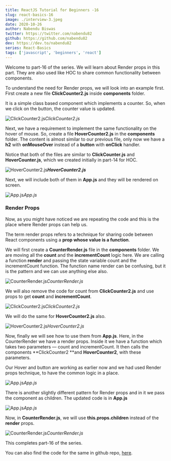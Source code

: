 ```yaml
---
title: ReactJS Tutorial for Beginners -16
slug: react-basics-16
image: ./interview-3.jpeg
date: 2020-10-26
author: Nabendu Biswas
twitter: https://twitter.com/nabendu82
github: https://github.com/nabendu82
dev: https://dev.to/nabendu82
series: React-Basics
tags: ['javascript', 'beginners', 'react']
---
```


Welcome to part-16 of the series. We will learn about Render props in this part. They are also used like HOC to share common functionality between components.

To understand the need for Render props, we will look into an example first. First create a new file **ClickCounter2.js** inside **components** folder.

It is a simple class based component which implements a counter. So, when we click on the button, the counter value is updated.

![ClickCounter2.js](https://ik.imagekit.io/thewebdev/React-Basics/16/1_ceQqOf2Sg9.png)*ClickCounter2.js*

Next, we have a requirement to implement the same functionality on the hover of mouse. So, create a file **HoverCounter2.js** in the **components** folder. The content is almost similar to our previous file, only now we have a **h2** with **onMouseOver** instead of a **button** with **onClick** handler.

Notice that both of the files are similar to **ClickCounter.js** and **HoverCounter.js**, which we created initially in part-14 for HOC.

![**HoverCounter2.js**](https://ik.imagekit.io/thewebdev/React-Basics/16/2_8_mxvLbxnW.png)***HoverCounter2.js***

Next, we will include both of them in **App.js** and they will be rendered on screen.

![App.js](https://ik.imagekit.io/thewebdev/React-Basics/16/3_I4U5ogopw6.png)*App.js*

### Render Props

Now, as you might have noticed we are repeating the code and this is the place where Render props can help us.

The term render props refers to a technique for sharing code between React components using a **prop whose value is a function**.

We will first create a **CounterRender.js** file in the **components** folder. We are moving all the **count** and the **incrementCount** logic here. We are calling a function **render** and passing the state variable count and the incrementCount function. The function name render can be confusing, but it is the pattern and we can use anything else also.

![CounterRender.js](https://ik.imagekit.io/thewebdev/React-Basics/16/4_6pvEeE-FV-.png)*CounterRender.js*

We will also remove the code for count from **ClickCounter2.js** and use props to get **count** and **incrementCount**.

![ClickCounter2.js](https://ik.imagekit.io/thewebdev/React-Basics/16/5_CSyHefCdb.png)*ClickCounter2.js*

We will do the same for **HoverCounter2.js** also.

![HoverCounter2.js](https://ik.imagekit.io/thewebdev/React-Basics/16/6_K8it66co56.png)*HoverCounter2.js*

Now, finally we will see how to use them from **App.js**. Here, in the CounterRender we have a render props. Inside it we have a function which takes two parameters — count and incrementCount. It then calls the components **ClickCounter2 **and **HoverCounter2**, with these parameters.

Our Hover and button are working as earlier now and we had used Render props technique, to have the common logic in a place.

![App.js](https://ik.imagekit.io/thewebdev/React-Basics/16/7_wxlz78DcKH.png)*App.js*

There is another slightly different pattern for Render props and in it we pass the component as children. The updated code is in **App.js**

![App.js](https://ik.imagekit.io/thewebdev/React-Basics/16/2_8_mxvLbxnW.png)*App.js*

Now, in **CounterRender.js**, we will use **this.props.children** instead of the **render** props.

![CounterRender.js](https://ik.imagekit.io/thewebdev/React-Basics/16/9_vU-G0Rc3Hw.png)*CounterRender.js*

This completes part-16 of the series.

You can also find the code for the same in github repo, [here](https://github.com/nabendu82/React-Basics).
